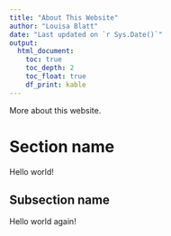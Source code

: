 ```yaml
---
title: "About This Website"
author: "Louisa Blatt"
date: "Last updated on `r Sys.Date()`"
output:
  html_document:
    toc: true
    toc_depth: 2
    toc_float: true
    df_print: kable
---
```


More about this website.

# Section name

Hello world!

## Subsection name

Hello world again!
